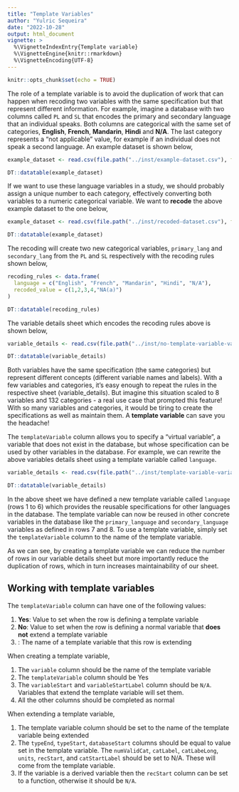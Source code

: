 ```yaml
---
title: "Template Variables"
author: "Yulric Sequeira"
date: "2022-10-28"
output: html_document
vignette: >
  %\VignetteIndexEntry{Template variable}
  %\VignetteEngine{knitr::rmarkdown}
  %\VignetteEncoding{UTF-8}
---
```


```r
knitr::opts_chunk$set(echo = TRUE)
```

The role of a template variable is to avoid the duplication of work that can happen when recoding two variables with the same specification but that represent different information. For example, imagine a database with two columns called `PL` and `SL` that encodes the primary and secondary language that an individual speaks. Both columns are categorical with the same set of categories, **English**, **French**, **Mandarin**, **Hindi** and **N/A**. The last category represents a "not applicable" value, for example if an individual does not speak a second language. An example dataset is shown below,

```r
example_dataset <- read.csv(file.path("../inst/example-dataset.csv"), fileEncoding = "UTF-8-BOM")

DT::datatable(example_dataset)
```

If we want to use these language variables in a study, we should probably assign a unique number to each category, effectively converting both variables to a numeric categorical variable. We want to **recode** the above example dataset to the one below,

```r
example_dataset <- read.csv(file.path("../inst/recoded-dataset.csv"), fileEncoding = "UTF-8-BOM")

DT::datatable(example_dataset)
```

The recoding will create two new categorical variables, `primary_lang` and `secondary_lang` from the `PL` and `SL` respectively with the recoding rules shown below,

```r
recoding_rules <- data.frame(
  language = c("English", "French", "Mandarin", "Hindi", "N/A"),
  recoded_value = c(1,2,3,4,"NA(a)")
)

DT::datatable(recoding_rules)
```

The variable details sheet which encodes the recoding rules above is shown below,

```r
variable_details <- read.csv(file.path("../inst/no-template-variable-variable-details.csv"), fileEncoding = "UTF-8-BOM")

DT::datatable(variable_details)
```

Both variables have the same specification (the same categories) but represent different concepts (different variable names and labels). With a few variables and categories, it's easy enough to repeat the rules in the respective sheet (variable_details). But imagine this situation scaled to 8 variables and 132 categories - a real use case that prompted this feature! With so many variables and categories, it would be tiring to create the specifications as well as maintain them. A **template variable** can save you the headache!

The `templateVariable` column allows you to specify a "virtual variable", a variable that does not exist in the database, but whose specification can be used by other variables in the database. For example, we can rewrite the above variables details sheet using a template variable called `language`.

```r
variable_details <- read.csv(file.path("../inst/template-variable-variable-details.csv"), fileEncoding = "UTF-8-BOM")

DT::datatable(variable_details)
```

In the above sheet we have defined a new template variable called `language` (rows 1 to 6) which provides the reusable specifications for other languages in the database. The template variable can now be reused in other concrete variables in the database like the `primary_language` and `secondary_language` variables as defined in rows 7 and 8. To use a template variable, simply set the `templateVariable` column to the name of the template variable.

As we can see, by creating a template variable we can reduce the number of rows in our variable details sheet but more importantly reduce the duplication of rows, which in turn increases maintainability of our sheet.

## Working with template variables

The `templateVariable` column can have one of the following values:

1. **Yes**: Value to set when the row is defining a template variable
2. **No**: Value to set when the row is defining a normal variable that **does not** extend a template variable
3. **<template_variable_name>**: The name of a template variable that this row is extending

When creating a template variable, 

1. The `variable` column should be the name of the template variable
2. The `templateVariable` column should be Yes
3. The `variableStart` and `variableStartLabel` column should be `N/A`. Variables that extend the template variable will set them.
4. All the other columns should be completed as normal

When extending a template variable,

1. The template variable column should be set to the name of the template variable being extended
2. The `typeEnd`, `typeStart`, `databaseStart` columns should be equal to value set in the template variable. The `numValidCat`, `catLabel`, `catLabeLong`, `units`, `recStart`, and `catStartLabel` should be set to N/A. These will come from the template variable.
3. If the variable is a derived variable then the `recStart` column can be set to a function, otherwise it should be `N/A`.
